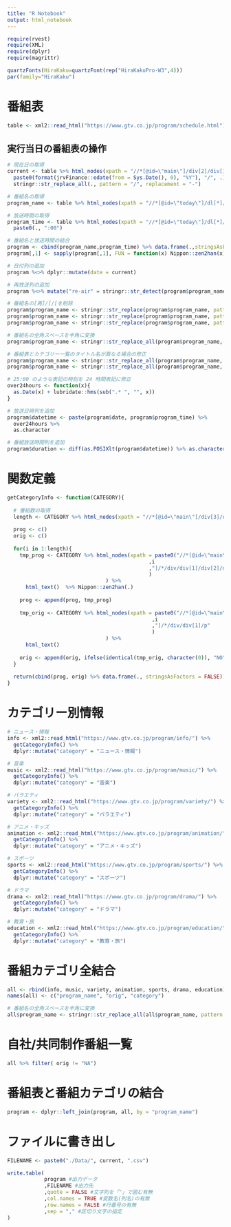 ```yaml
---
title: "R Notebook"
output: html_notebook
---
```


```r
require(rvest)
require(XML)
require(dplyr)
require(magrittr)
```

```r
quartzFonts(HiraKaku=quartzFont(rep("HiraKakuPro-W3",4)))
par(family="HiraKaku")
```

番組表
====

```r
table <- xml2::read_html("https://www.gtv.co.jp/program/schedule.html")
```

実行当日の番組表の操作
----

```r
# 現在日の取得
current <- table %>% html_nodes(xpath = "//*[@id=\"main\"]/div[2]/div[1]/div[1]/ul/li[1]/div/span/span[1]") %>% html_text() %>% 
  paste0(format(jrvFinance::edate(from = Sys.Date(), 0), "%Y"), "/", .) %>% 
  stringr::str_replace_all(., pattern = "/", replacement = "-")
```

```r
# 番組名の取得
program_name <- table %>% html_nodes(xpath = "//*[@id=\"today\"]/dl[*]/dd/p[1]") %>% html_text()
```

```r
# 放送時間の取得
program_time <- table %>% html_nodes(xpath = "//*[@id=\"today\"]/dl[*]/dt") %>% html_text() %>% 
  paste0(., ":00")
```

```r
# 番組名と放送時間の結合
program <- cbind(program_name,program_time) %>% data.frame(.,stringsAsFactors = FALSE)
program[,1] <- sapply(program[,1], FUN = function(x) Nippon::zen2han(x))
```

```r
# 日付列の追加
program %<>% dplyr::mutate(date = current)
```

```r
# 再放送列の追加
program %<>% mutate("re-air" = stringr::str_detect(program$program_name, pattern = "再"))
```

```r
# 番組名の[再]/[/[を削除
program$program_name <- stringr::str_replace(program$program_name, pattern = "\\[再]", replacement = "")
program$program_name <- stringr::str_replace(program$program_name, pattern = "\\[", replacement = "")
program$program_name <- stringr::str_replace(program$program_name, pattern = "\\]", replacement = "")
```

```r
# 番組名の全角スペースを半角に変換
program$program_name <- stringr::str_replace_all(program$program_name, pattern = "　", replacement = " ")
```

```r
# 番組表とカテゴリー一覧のタイトル名が異なる場合の修正
program$program_name <- stringr::str_replace_all(program$program_name, pattern = "レッツゴー カースポット", replacement = "レッツゴーカースポット")
program$program_name <- stringr::str_replace_all(program$program_name, pattern = "Car-X’s with NAPAC", replacement = "Car X's with NAPAC")
```

```r
# 25:00 のような表記の時刻を 24 時間表記に修正
over24hours <- function(x){
  as.Date(x) + lubridate::hms(sub(".* ", "", x))
}

# 放送日時列を追加
program$datetime <- paste(program$date, program$program_time) %>% 
  over24hours %>% 
  as.character
```

```r
# 番組放送時間列を追加
program$duration <- diff(as.POSIXlt(program$datetime)) %>% as.character() %>% append(., NA)
```

関数定義
====
```r
getCategoryInfo <- function(CATEGORY){
  
  # 番組数の取得
  length <- CATEGORY %>% html_nodes(xpath = "//*[@id=\"main\"]/div[3]/ul/li") %>% length
  
  prog <- c()
  orig <- c()
  
  for(i in 1:length){
    tmp_prog <- CATEGORY %>% html_nodes(xpath = paste0("//*[@id=\"main\"]/div[3]/ul/li["
                                              ,i
                                              ,"]/*/div/div[1]/div[2]/dl/dt"
                                              )
                                ) %>%
      html_text()  %>% Nippon::zen2han(.)
    
    prog <- append(prog, tmp_prog)
    
    tmp_orig <- CATEGORY %>% html_nodes(xpath = paste0("//*[@id=\"main\"]/div[3]/ul/li["
                                               ,i
                                               ,"]/*/div/div[1]/p"
                                               )
                                ) %>%
      html_text() 
    
    orig <- append(orig, ifelse(identical(tmp_orig, character(0)), "NO", tmp_orig))
  }
  
  return(cbind(prog, orig) %>% data.frame(., stringsAsFactors = FALSE))
}
```

カテゴリー別情報
====

```r
# ニュース・情報
info <- xml2::read_html("https://www.gtv.co.jp/program/info/") %>% 
  getCategoryInfo() %>% 
  dplyr::mutate("category" = "ニュース・情報")

# 音楽
music <- xml2::read_html("https://www.gtv.co.jp/program/music/") %>% 
  getCategoryInfo() %>% 
  dplyr::mutate("category" = "音楽")

# バラエティ
variety <- xml2::read_html("https://www.gtv.co.jp/program/variety/") %>% 
  getCategoryInfo() %>% 
  dplyr::mutate("category" = "バラエティ")

# アニメ・キッズ
animation <- xml2::read_html("https://www.gtv.co.jp/program/animation/") %>% 
  getCategoryInfo() %>% 
  dplyr::mutate("category" = "アニメ・キッズ")

# スポーツ
sports <- xml2::read_html("https://www.gtv.co.jp/program/sports/") %>% 
  getCategoryInfo() %>% 
  dplyr::mutate("category" = "スポーツ")

# ドラマ
drama <- xml2::read_html("https://www.gtv.co.jp/program/drama/") %>% 
  getCategoryInfo() %>% 
  dplyr::mutate("category" = "ドラマ")

# 教育・旅
education <- xml2::read_html("https://www.gtv.co.jp/program/education/") %>% 
  getCategoryInfo() %>% 
  dplyr::mutate("category" = "教育・旅")
```

番組カテゴリ全結合
====

```r
all <- rbind(info, music, variety, animation, sports, drama, education)
names(all) <- c("program_name", "orig", "category")
```

```r
# 番組名の全角スペースを半角に変換
all$program_name <- stringr::str_replace_all(all$program_name, pattern = "　", replacement = " ")
```

自社/共同制作番組一覧
====
```r
all %>% filter( orig != "NA")
```

番組表と番組カテゴリの結合
====

```r
program <- dplyr::left_join(program, all, by = "program_name")
```

ファイルに書き出し
====

```r
FILENAME <- paste0("./Data/", current, ".csv")

write.table(
            program #出力データ
            ,FILENAME #出力先
            ,quote = FALSE #文字列を「"」で囲む有無
            ,col.names = TRUE #変数名(列名)の有無
            ,row.names = FALSE #行番号の有無
            ,sep = "," #区切り文字の指定
)
```